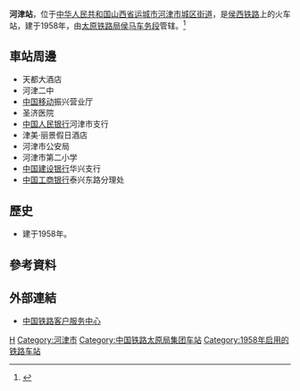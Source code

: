 {{Infobox China railway station
|车站名称 = 河津站
|图片 = 
|图片介绍 = 
|其他名称 = 
|车站拼音 = Hejin
|英文名称 = Hejin Railway Station
|车站代码 = 
|电报码 = HJV
|拼音码 = HJI
|车站位置 = [[山西省|山西省]][[运城市|运城市]][[河津市|河津市]][[城区街道_(河津市)|城区街道]]
|归属 = [[太原铁路局|太原铁路局]][[侯马车务段|侯马车务段]]
|线路 = [[侯西铁路|侯西铁路]]
|车站等级 = [[三等站_(中铁)|三等站]]
|月台数目 = 
|站台面 = 
|股道数目 = 
|坐标 = 
|网站 = 
}}
'''河津站'''，位于[[中华人民共和国|中华人民共和国]][[山西省|山西省]][[运城市|运城市]][[河津市|河津市]][[城区街道_(河津市)|城区街道]]，是[[侯西铁路|侯西铁路]]上的火车站，建于1958年，由[[太原铁路局|太原铁路局]][[侯马车务段|侯马车务段]]管辖。<ref>{{Cite web |url=http://search.huochepiao.com/huochezhan/jieshao/2211.htm |title=河津火车站介绍 |accessdate=2017-02-06 |archive-date=2017-02-11 |archive-url=https://web.archive.org/web/20170211080543/http://search.huochepiao.com/huochezhan/jieshao/2211.htm |dead-url=no }}</ref>
==車站周邊==
* 天都大酒店
* 河津二中
* [[中国移动|中国移动]]振兴营业厅
* 圣济医院
* [[中国人民银行|中国人民银行]]河津市支行
* 津美·丽景假日酒店
* 河津市公安局
* 河津市第二小学
* [[中国建设银行|中国建设银行]]华兴支行
* [[中国工商银行|中国工商银行]]泰兴东路分理处

==歷史==
* 建于1958年。
==參考資料==
{{reflist}}
==外部連結==
* [http://www.12306.cn/mormhweb/ 中国铁路客户服务中心] {{Wayback|url=http://www.12306.cn/mormhweb/ |date=20180205163941 }}
{{China-rail-stub}}
{{侯西铁路}}
[[Category:运城市铁路车站|H]]
[[Category:河津市|Category:河津市]]
[[Category:中国铁路太原局集团车站|Category:中国铁路太原局集团车站]]
[[Category:1958年启用的铁路车站|Category:1958年启用的铁路车站]]